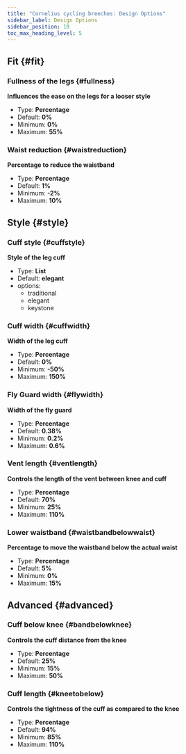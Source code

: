 ```yaml
---
title: "Cornelius cycling breeches: Design Options"
sidebar_label: Design Options
sidebar_position: 10
toc_max_heading_level: 5
---
```



## Fit {#fit}
### Fullness of the legs {#fullness}

**Influences the ease on the legs for a looser style**
- Type: **Percentage**
- Default: **0%**
- Minimum: **0%**
- Maximum: **55%**

<Fullness />

### Waist reduction {#waistreduction}

**Percentage to reduce the waistband**
- Type: **Percentage**
- Default: **1%**
- Minimum: **-2%**
- Maximum: **10%**

<Waistreduction />

## Style {#style}
### Cuff style {#cuffstyle}

**Style of the leg cuff**
- Type: **List**
- Default: **elegant**
- options:
  - traditional
  - elegant
  - keystone

<Cuffstyle />

### Cuff width {#cuffwidth}

**Width of the leg cuff**
- Type: **Percentage**
- Default: **0%**
- Minimum: **-50%**
- Maximum: **150%**

<Cuffwidth />

### Fly Guard width {#flywidth}

**Width of the fly guard**
- Type: **Percentage**
- Default: **0.38%**
- Minimum: **0.2%**
- Maximum: **0.6%**

<Flywidth />

### Vent length {#ventlength}

**Controls the length of the vent between knee and cuff**
- Type: **Percentage**
- Default: **70%**
- Minimum: **25%**
- Maximum: **110%**

<Ventlength />

### Lower waistband {#waistbandbelowwaist}

**Percentage to move the waistband below the actual waist**
- Type: **Percentage**
- Default: **5%**
- Minimum: **0%**
- Maximum: **15%**

<Waistbandbelowwaist />

## Advanced {#advanced}
### Cuff below knee {#bandbelowknee}

**Controls the cuff distance from the knee**
- Type: **Percentage**
- Default: **25%**
- Minimum: **15%**
- Maximum: **50%**

<Bandbelowknee />

### Cuff length {#kneetobelow}

**Controls the tightness of the cuff as compared to the knee**
- Type: **Percentage**
- Default: **94%**
- Minimum: **85%**
- Maximum: **110%**

<Kneetobelow />
